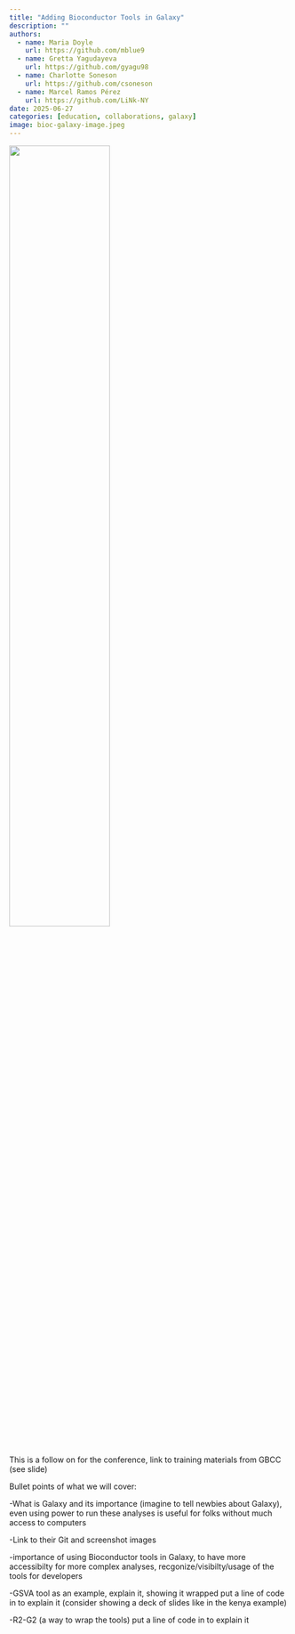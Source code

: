 ```yaml
---
title: "Adding Bioconductor Tools in Galaxy"
description: ""
authors:
  - name: Maria Doyle
    url: https://github.com/mblue9
  - name: Gretta Yagudayeva
    url: https://github.com/gyagu98
  - name: Charlotte Soneson
    url: https://github.com/csoneson
  - name: Marcel Ramos Pérez
    url: https://github.com/LiNk-NY
date: 2025-06-27
categories: [education, collaborations, galaxy]
image: bioc-galaxy-image.jpeg
---
```


![](bioc-galaxy-image.jpeg){fig-alt="Bioconductor and Galaxy logos" fig-align="center" width="60%"} 

This is a follow on for the conference, link to training materials from GBCC (see slide)

Bullet points of what we will cover:

-What is Galaxy and its importance (imagine to tell newbies about Galaxy), even using power to run these analyses is useful for folks without much access to computers

-Link to their Git and screenshot images

-importance of using Bioconductor tools in Galaxy, to have more accessibilty for more complex analyses, recgonize/visibilty/usage of the tools for developers

-GSVA tool as an example, explain it, showing it wrapped put a line of code in to explain it (consider showing a deck of slides like in the kenya example)

-R2-G2 (a way to wrap the tools) put a line of code in to explain it
